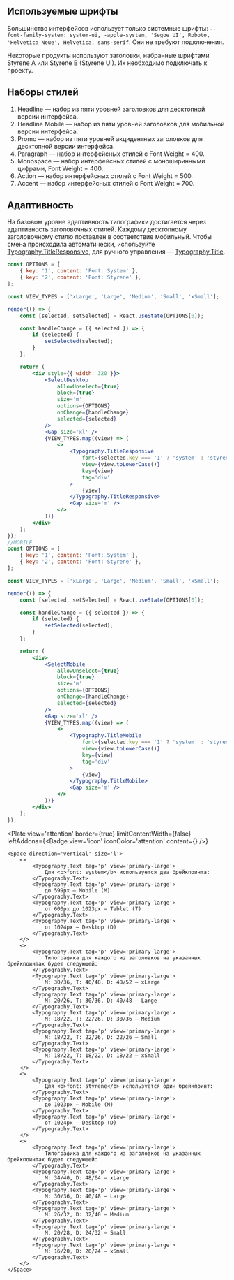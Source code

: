 
## Используемые шрифты

Большинство интерфейсов использует только системные шрифты: `--font-family-system: system-ui, -apple-system, 'Segoe UI', Roboto, 'Helvetica Neue', Helvetica, sans-serif`. Они не требуют подключения.

Некоторые продукты используют заголовки, набранные шрифтами Styrene A или Styrene B (Styrene UI). Их необходимо подключать к проекту.

## Наборы стилей

1. Headline — набор из пяти уровней заголовков для десктопной версии интерфейса.
2. Headline Mobile — набор из пяти уровней заголовков для мобильной версии интерфейса.
3. Promo — набор из пяти уровней акцидентных заголовков для десктопной версии интерфейса.
4. Paragraph — набор интерфейсных стилей с Font Weight = 400.
5. Monospace — набор интерфейсных стилей с моноширинными цифрами, Font Weight = 400.
6. Action — набор интерфейсных стилей с Font Weight = 500.
7. Accent — набор интерфейсных стилей с Font Weight = 700.

## Адаптивность

На базовом уровне адаптивность типографики достигается через адаптивность заголовочных стилей.
Каждому десктопному заголовочному стилю поставлен в соответствие мобильный.
Чтобы смена происходила автоматически, используйте [Typography.TitleResponsive](/docs/components-typography--typography-title-responsive), для ручного управления — [Typography.Title](/docs/components-typography--typography-title).

```jsx live
const OPTIONS = [
    { key: '1', content: 'Font: System' },
    { key: '2', content: 'Font: Styrene' },
];

const VIEW_TYPES = ['xLarge', 'Large', 'Medium', 'Small', 'xSmall'];

render(() => {
    const [selected, setSelected] = React.useState(OPTIONS[0]);

    const handleChange = ({ selected }) => {
        if (selected) {
            setSelected(selected);
        }
    };

    return (
        <div style={{ width: 320 }}>
            <SelectDesktop
                allowUnselect={true}
                block={true}
                size='m'
                options={OPTIONS}
                onChange={handleChange}
                selected={selected}
            />
            <Gap size='xl' />
            {VIEW_TYPES.map((view) => (
                <>
                    <Typography.TitleResponsive
                        font={selected.key === '1' ? 'system' : 'styrene'}
                        view={view.toLowerCase()}
                        key={view}
                        tag='div'
                    >
                        {view}
                    </Typography.TitleResponsive>
                    <Gap size='m' />
                </>
            ))}
        </div>
    );
});
//MOBILE
const OPTIONS = [
    { key: '1', content: 'Font: System' },
    { key: '2', content: 'Font: Styrene' },
];

const VIEW_TYPES = ['xLarge', 'Large', 'Medium', 'Small', 'xSmall'];

render(() => {
    const [selected, setSelected] = React.useState(OPTIONS[0]);

    const handleChange = ({ selected }) => {
        if (selected) {
            setSelected(selected);
        }
    };

    return (
        <div>
            <SelectMobile
                allowUnselect={true}
                block={true}
                size='m'
                options={OPTIONS}
                onChange={handleChange}
                selected={selected}
            />
            <Gap size='xl' />
            {VIEW_TYPES.map((view) => (
                <>
                    <Typography.TitleMobile
                        font={selected.key === '1' ? 'system' : 'styrene'}
                        view={view.toLowerCase()}
                        key={view}
                        tag='div'
                    >
                        {view}
                    </Typography.TitleMobile>
                    <Gap size='m' />
                </>
            ))}
        </div>
    );
});
```

<Plate
    view='attention'
    border={true}
    limitContentWidth={false}
    leftAddons={<Badge view='icon' iconColor='attention' content={<AlertCircleMIcon />} />}
>
    <Space direction='vertical' size='l'>
        <>
            <Typography.Text tag='p' view='primary-large'>
                Для <b>font: system</b> используется два брейкпоинта:
            </Typography.Text>
            <Typography.Text tag='p' view='primary-large'>
                до 599px — Mobile (M)
            </Typography.Text>
            <Typography.Text tag='p' view='primary-large'>
                от 600px до 1023px — Tablet (T)
            </Typography.Text>
            <Typography.Text tag='p' view='primary-large'>
                от 1024px — Desktop (D)
            </Typography.Text>
        </>
        <>
            <Typography.Text tag='p' view='primary-large'>
                Типографика для каждого из заголовков на указанных брейкпоинтах будет следующей:
            </Typography.Text>
            <Typography.Text tag='p' view='primary-large'>
                M: 30/36, T: 40/48, D: 48/52 — xLarge
            </Typography.Text>
            <Typography.Text tag='p' view='primary-large'>
                M: 20/26, T: 30/36, D: 40/48 — Large
            </Typography.Text>
            <Typography.Text tag='p' view='primary-large'>
                M: 18/22, T: 22/26, D: 30/36 — Medium
            </Typography.Text>
            <Typography.Text tag='p' view='primary-large'>
                M: 18/22, T: 22/26, D: 22/26 — Small
            </Typography.Text>
            <Typography.Text tag='p' view='primary-large'>
                M: 18/22, T: 18/22, D: 18/22 — xSmall
            </Typography.Text>
        </>
        <>
            <Typography.Text tag='p' view='primary-large'>
                Для <b>font: styrene</b> используется один брейкпоинт:
            </Typography.Text>
            <Typography.Text tag='p' view='primary-large'>
                до 1023px — Mobile (M)
            </Typography.Text>
            <Typography.Text tag='p' view='primary-large'>
                от 1024px — Desktop (D)
            </Typography.Text>
        </>
        <>
            <Typography.Text tag='p' view='primary-large'>
                Типографика для каждого из заголовков на указанных брейкпоинтах будет следующей:
            </Typography.Text>
            <Typography.Text tag='p' view='primary-large'>
                M: 34/40, D: 48/64 — xLarge
            </Typography.Text>
            <Typography.Text tag='p' view='primary-large'>
                M: 30/36, D: 40/48 — Large
            </Typography.Text>
            <Typography.Text tag='p' view='primary-large'>
                M: 26/32, D: 32/40 — Medium
            </Typography.Text>
            <Typography.Text tag='p' view='primary-large'>
                M: 20/28, D: 24/32 — Small
            </Typography.Text>
            <Typography.Text tag='p' view='primary-large'>
                M: 16/20, D: 20/24 — xSmall
            </Typography.Text>
        </>
    </Space>
</Plate>
